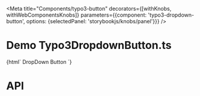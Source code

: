 
<Meta
    title="Components/typo3-button"
    decorators={[withKnobs, withWebComponentsKnobs]}
    parameters={{component: 'typo3-dropdown-button', options: {selectedPanel: 'storybookjs/knobs/panel'}}}
/>

# Demo Typo3DropdownButton.ts

<Preview>
    <Story name="Dropdown Button" height="220px">
        {html`
      <typo3-dropdown-button>DropDown Button</typo3-dropdown-button>
    `}
    </Story>
</Preview>

# API

<Props of="typo3-dropdown-button"/>
